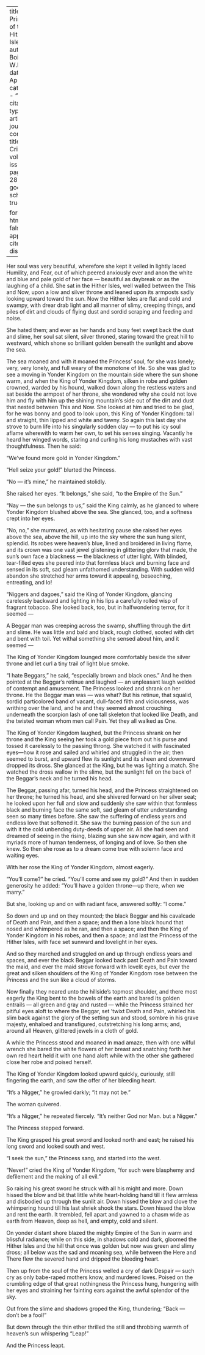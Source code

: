 
---
title: 'The Princess of the Hither Isles'
author: Du Bois, W.E.B.
date: Apr. 1913
categories: 
  - ""
citation: 
  type: article-journal
  container-title: The Crisis
  volume: 6
  issue: 6
  page: 285-289
google-scholar: true

format:
  html:
    toc: false
    appendix-cite-as: display
---



Her soul was very beautiful, wherefore she kept it veiled in lightly
laced Humility, and Fear, out of which peered anxiously ever and anon
the white and blue and pale gold of her face --- beautiful as daybreak or
as the laughing of a child. She sat in the Hither Isles, well walled
between the This and Now, upon a low and silver throne and leaned upon
its armposts sadly looking upward toward the sun. Now the Hither Isles
are flat and cold and swampy, with drear drab light and all manner of
slimy, creeping things, and piles of dirt and clouds of flying dust and
sordid scraping and feeding and noise.

She hated them; and ever as her hands and busy feet swept back the dust
and slime, her soul sat silent, silver throned, staring toward the great
hill to westward, which shone so brilliant golden beneath the sunlight
and above the sea.

The sea moaned and with it moaned the Princess' soul, for she was
lonely; very, very lonely, and full weary of the monotone of life. So
she was glad to see a moving in Yonder Kingdom on the mountain side
where the sun shone warm, and when the King of Yonder Kingdom, silken in
robe and golden crowned, warded by his hound, walked down along the
restless waters and sat beside the armpost of her throne, she wondered
why she could not love him and fly with him up the shining mountain's side out of the dirt and dust that nested between This and Now.
She looked at him and tried to be glad, for he was bonny and good to
look upon, this King of Yonder Kingdom: tall and straight, thin lipped
and white and tawny. So again this last day she strove to burn life into
his singularly sodden clay --- to put his icy soul aflame wherewith to
warm her own, to set his senses singing. Vacantly he heard her winged
words, staring and curling his long mustaches with vast thoughtfulness.
Then he said:

"We've found more gold in Yonder Kingdom. "

"Hell seize your gold!" blurted the Princess.

"No --- it's mine," he maintained stolidly.

She raised her eyes. "It belongs," she said, "to the Empire of the
Sun."

"Nay --- the sun belongs to us," said the King calmly, as he glanced to
where Yonder Kingdom blushed above the sea. She glanced, too, and a
softness crept into her eyes.

"No, no," she murmured, as with hesitating pause she raised her eyes
above the sea, above the hill, up into the sky where the sun hung
silent, splendid. Its robes were heaven's blue, lined and broidered in
living flame, and its crown was one vast jewel glistening in glittering
glorv that made, the sun's own face a blackness --- the blackness of utter
light. With blinded, tear-filled eyes she peered into that formless
black and burning face and sensed in its soft,
sad gleam unfathomed understanding. With sudden wild abandon she
stretched her arms toward it appealing, beseeching, entreating, and lo!

"Niggers and dagoes," said the King of Yonder Kingdom, glancing
carelessly backward and lighting in his lips a carefully rolled wisp of
fragrant tobacco. She looked back, too, but in halfwondering terror, for
it seemed ---

A Beggar man was creeping across the swamp, shuffling through the dirt
and slime. He was little and bald and black, rough clothed, sooted with
dirt and bent with toil. Yet withal something she sensed about him, and
it seemed ---

The King of Yonder Kingdom lounged more comfortably beside the silver
throne and let curl a tiny trail of light blue smoke.

"I hate Beggars," he said, "especially brown and black ones."
And he then pointed at the Beggar's retinue and laughed --- an unpleasant
laugh welded of contempt and amusement. The Princess looked and shrank
on her throne. He the Beggar man was --- was what? But his retinue, that
squalid, sordid particolored band of vacant, dull-faced filth and
viciousness, was writhing over the land, and he and they seemed almost
crouching underneath the scorpion lash of one tall skeleton that looked
like Death, and the twisted woman whom men call Pain. Yet they all
walked as One.

The King of Yonder Kingdom laughed, but the Princess shrank on her
throne and the King seeing her took a gold piece from out his purse and
tossed it carelessly to the passing throng. She watched it with
fascinated eyes---how it rose and sailed and whirled and struggled in
the air; then seemed to burst, and upward flew its sunlight and its
sheen and downward dropped its dross. She glanced at the King, but he
was lighting a match. She watched the dross wallow in the slime, but the
sunlight fell on the back of the Beggar's neck and he turned his head.

The Beggar, passing afar, turned his head, and the Princess straightened
on her throne; he turned his head, and she shivered forward on her
silver seat; he looked upon her full and slow and suddenly she saw
within that formless black and burning face the same soft, sad gleam of
utter understanding seen so many times before. She saw the suffering of
endless years and endless love that softened it. She saw the burning
passion of the sun and with it the cold unbending duty-deeds of upper
air. All she had seen and dreamed of seeing in the rising, blazing sun
she saw now again, and with it myriads more of human tenderness, of
longing and of love. So then she knew. So then she rose as to a dream
come true with solemn face and waiting eyes.

With her rose the King of Yonder Kingdom, almost eagerly.

"You'll come?" he cried. "You'll come and see my gold?" And then in
sudden generosity he added: "You'll
have a golden throne---up there, when we marry."

But she, looking up and on with radiant face, answered softly: "I
come."

So down and up and on they mounted; the black Beggar and his cavalcade
of Death and Pain, and then a space; and then a lone black hound that
nosed and whimpered as he ran, and then a space; and then the King of
Yonder Kingdom in his robes, and then a space; and last the Princess of
the Hither Isles, with face set sunward and lovelight in her eyes.

And so they marched and struggled on and up through endless years and
spaces, and ever the black Beggar looked back past Death and Pain toward
the maid, and ever the maid strove forward with lovelit eyes, but ever
the great and silken shoulders of the King of Yonder Kingdom rose
between the Princess and the sun like a cloud of storms.

Now finally they neared unto the hillside's topmost shoulder, and there
most eagerly the King bent to the bowels of the earth and bared its golden entrails --- all green and gray and rusted --- while the Princess strained her pitiful eyes aloft to where the Beggar, set 
'twixt Death and Pain, whirled his slim back against the glory of the setting sun and stood, sombre in his grave majesty, enhaloed and transfigured, outstretching his long arms; and, around all Heaven, glittered jewels in a cloth of gold. 

A while the Princess stood and moaned in mad amaze, then with one wilful wrench she bared the white flowers of her breast and snatching forth her own red heart held it with one hand aloft while with the other she gathered close her robe and poised herself. 

The King of Yonder Kingdom looked upward quickly, curiously, still fingering the earth, and saw the offer of her bleeding heart. 

"It's a Nigger," he growled darkly; "it may not be." 

The woman quivered. 

"It's a Nigger," he repeated fiercely. "It's neither God nor Man. but a Nigger." 

The Princess stepped forward. 

The King grasped his great sword and looked north and east; he raised his long sword and looked south and west. 

"I seek the sun," the Princess sang, and started into the west. 

"Never!" cried the King of Yonder Kingdom, "for such were blasphemy and defilement and the making of all evil." 

So raising his great sword he struck with all his might and more. Down hissed the blow and bit that little white heart-holding hand till it flew armless and disbodied up through the sunlit air. Down hissed the blow and clove the whimpering hound till his last shriek shook the stars. Down hissed the blow and rent the earth. It trembled, fell apart and yawned to a chasm wide as earth from Heaven, deep as hell, and empty, cold and silent. 

On yonder distant shore blazed the mighty Empire of the Sun in warm and 
blissful radiance; while on this side, in shadows cold and dark, gloomed
the Hither Isles and the hill that once was golden but now was green and
slimy dross; all below was the sad and moaning sea, while between the
Here and There flew the severed hand and dripped the bleeding heart.

Then up from the soul of the Princess welled a cry of dark
Despair --- such cry as only babe-raped mothers know, and murdered loves.
Poised on the crumbling edge of that great nothingness the Princess
hung, hungering with her eyes and straining her fainting ears against
the awful splendor of the sky.

Out from the slime and shadows groped the King, thundering; "Back ---
don't be a fool!"

But down through the thin ether thrilled the still and throbbing warmth
of heaven's sun whispering "Leap!"

And the Princess leapt.

